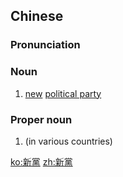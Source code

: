 {{also|新党}}
==Chinese==
{{zh-forms|s=新党}}
{{wikipedia|lang=zh}}

===Pronunciation===
{{zh-pron
|m=xīndǎng
|c=san1 dong2
|cat=n,pn
}}

===Noun===
{{zh-noun}}

# [[new]] [[political party]]

===Proper noun===
{{zh-proper noun}}

# {{w|New Party}} (in various countries)

[[ko:新黨]]
[[zh:新黨]]